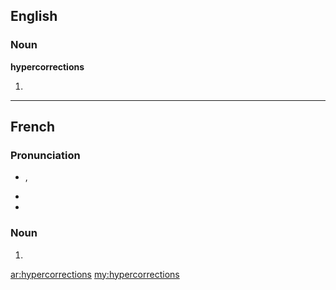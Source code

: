 ==English==

===Noun===
'''hypercorrections'''

# {{plural of|[[hypercorrection]]}}

----

==French==

===Pronunciation===
* {{IPA|/i.pɛʁ.kɔ.ʁɛk.sjɔ̃/|lang=fr}}, {{X-SAMPA|/i.pER.kO.REk.sjO~/|lang=fr}}
* {{homophones|hypercorrection|lang=fr}}
* {{hyphenation|hy|per|co|rrec|tions|lang=}}

===Noun===
{{infl|fr|plural}} {{f|p}}

# {{plural of|[[hypercorrection]]|lang=fr}}

[[ar:hypercorrections]]
[[my:hypercorrections]]